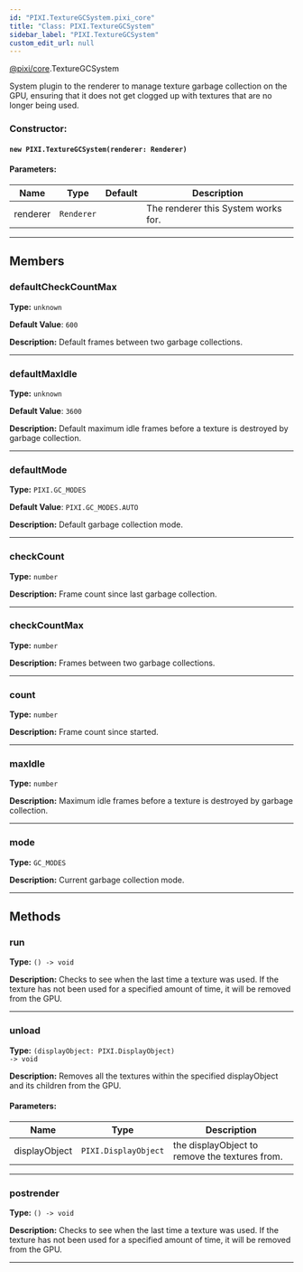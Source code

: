 ```yaml
---
id: "PIXI.TextureGCSystem.pixi_core"
title: "Class: PIXI.TextureGCSystem"
sidebar_label: "PIXI.TextureGCSystem"
custom_edit_url: null
---
```



<div class="package-name">

[@pixi/core](../modules/pixi_core).TextureGCSystem

</div>


System plugin to the renderer to manage texture garbage collection on the GPU, ensuring that it does not get clogged up with textures that are no longer being used.



        

<article>

### Constructor:
<h4><code>new PIXI.TextureGCSystem(renderer&#58; Renderer) </code></h4>

#### Parameters:
| Name     | Type                  | Default       | Description                         |
| -------- | --------------------- | ------------- | ----------------------------------- |
| renderer | <code>Renderer</code> | <code></code> | The renderer this System works for. |

</article>

---------------------------------------




## Members
<article>

### defaultCheckCountMax 
**Type:** <code>unknown</code>

**Default Value**: <code>600</code>

**Description:** Default frames between two garbage collections.

</article>


---------------------------------------

<article>

### defaultMaxIdle 
**Type:** <code>unknown</code>

**Default Value**: <code>3600</code>

**Description:** Default maximum idle frames before a texture is destroyed by garbage collection.

</article>


---------------------------------------

<article>

### defaultMode 
**Type:** <code>PIXI.GC_MODES</code>

**Default Value**: <code>PIXI.GC_MODES.AUTO</code>

**Description:** Default garbage collection mode.

</article>


---------------------------------------

<article>

### checkCount 
**Type:** <code>number</code>

**Description:** Frame count since last garbage collection.

</article>


---------------------------------------

<article>

### checkCountMax 
**Type:** <code>number</code>

**Description:** Frames between two garbage collections.

</article>


---------------------------------------

<article>

### count 
**Type:** <code>number</code>

**Description:** Frame count since started.

</article>


---------------------------------------

<article>

### maxIdle 
**Type:** <code>number</code>

**Description:** Maximum idle frames before a texture is destroyed by garbage collection.

</article>


---------------------------------------

<article>

### mode 
**Type:** <code>GC_MODES</code>

**Description:** Current garbage collection mode.

</article>


---------------------------------------


## Methods
<article>

### run 
**Type:** <code>() -&#62; void</code>

**Description:** Checks to see when the last time a texture was used. If the texture has not been used for a specified amount of time, it will be removed from the GPU.

</article>


---------------------------------------

<article>

### unload 
**Type:** <code>(displayObject&#58; PIXI.DisplayObject) -&#62; void</code>

**Description:** Removes all the textures within the specified displayObject and its children from the GPU.

#### Parameters:
| Name          | Type                            | Description                                    |
| ------------- | ------------------------------- | ---------------------------------------------- |
| displayObject | <code>PIXI.DisplayObject</code> | the displayObject to remove the textures from. |
</article>


---------------------------------------

<article>

### postrender 
**Type:** <code>() -&#62; void</code>

**Description:** Checks to see when the last time a texture was used. If the texture has not been used for a specified amount of time, it will be removed from the GPU.

</article>


---------------------------------------


    
